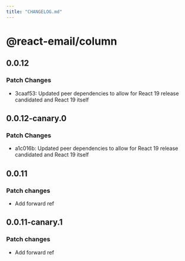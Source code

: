 ```yaml
---
title: "CHANGELOG.md"
---
```


# @react-email/column

## 0.0.12

### Patch Changes

- 3caaf53: Updated peer dependencies to allow for React 19 release candidated and React 19 itself

## 0.0.12-canary.0

### Patch Changes

- a1c016b: Updated peer dependencies to allow for React 19 release candidated and React 19 itself

## 0.0.11

### Patch changes

- Add forward ref

## 0.0.11-canary.1

### Patch changes

- Add forward ref
